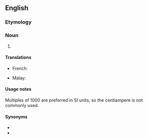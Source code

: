 {{also|centiampère|centi-ampere}}

==English==

===Etymology===
{{prefix|centi|ampere|lang=en}}

===Noun===
{{en-noun}}

# {{SI-unit|centi|ampere|electric current|lang=en}}

====Translations====
{{trans-top|10<sup>-2</sup> amperes}}
* French: {{t+|fr|centiampère|m}}
{{trans-mid}}
* Malay: {{t|ms|sentiampere}}
{{trans-bottom}}

====Usage notes====
Multiples of 1000 are preferred in SI units, so the centiampere is not commonly used.

====Synonyms====
* {{l|en|centiamp}}
* {{l|en|cA}}